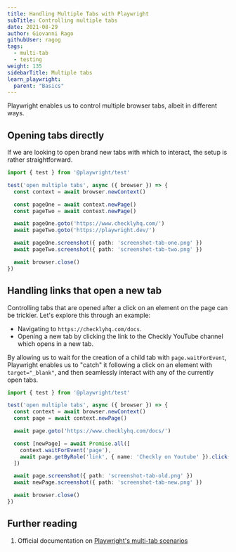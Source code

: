 ```yaml
---
title: Handling Multiple Tabs with Playwright
subTitle: Controlling multiple tabs
date: 2021-08-29
author: Giovanni Rago
githubUser: ragog
tags:
  - multi-tab
  - testing
weight: 135
sidebarTitle: Multiple tabs
learn_playwright:
  parent: "Basics"
---
```


Playwright enables us to control multiple browser tabs, albeit in different ways. 

## Opening tabs directly

If we are looking to open brand new tabs with which to interact, the setup is rather straightforward.

```ts multitab-open.spec.ts
import { test } from '@playwright/test'

test('open multiple tabs', async ({ browser }) => {
  const context = await browser.newContext()

  const pageOne = await context.newPage()
  const pageTwo = await context.newPage()

  await pageOne.goto('https://www.checklyhq.com/')
  await pageTwo.goto('https://playwright.dev/')

  await pageOne.screenshot({ path: 'screenshot-tab-one.png' })
  await pageTwo.screenshot({ path: 'screenshot-tab-two.png' })

  await browser.close()
})

```


## Handling links that open a new tab

Controlling tabs that are opened after a click on an element on the page can be trickier. Let's explore this through an example: 

- Navigating to `https://checklyhq.com/docs`.
- Opening a new tab by clicking the link to the Checkly YouTube channel which opens in a new tab.

By allowing us to wait for the creation of a child tab with `page.waitForEvent`, Playwright enables us to "catch" it following a click on an element with `target="_blank"`, and then seamlessly interact with any of the currently open tabs. 

```ts multitab-flows.spec.ts
import { test } from '@playwright/test'

test('open multiple tabs', async ({ browser }) => {
  const context = await browser.newContext()
  const page = await context.newPage()

  await page.goto('https://www.checklyhq.com/docs/')

  const [newPage] = await Promise.all([
    context.waitForEvent('page'),
    await page.getByRole('link', { name: 'Checkly on Youtube' }).click()
  ])

  await page.screenshot({ path: 'screenshot-tab-old.png' })
  await newPage.screenshot({ path: 'screenshot-tab-new.png' })

  await browser.close()
})

```


## Further reading

1. Official documentation on [Playwright's multi-tab scenarios](https://playwright.dev/docs/multi-pages)
